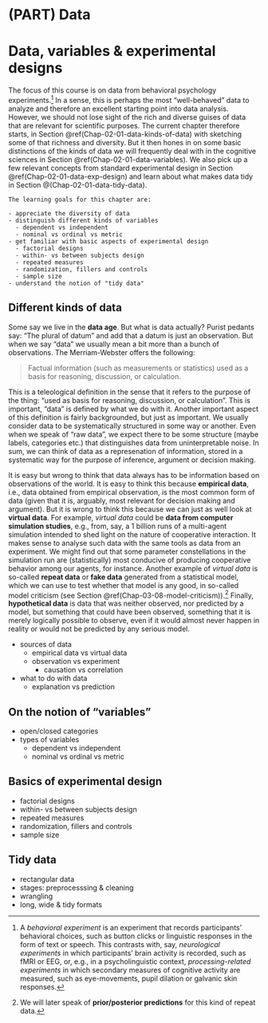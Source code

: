 # (PART) Data {-}

# Data, variables & experimental designs {#Chap-02-01-data}

The focus of this course is on data from behavioral psychology experiments.^[A *behavioral experiment* is an experiment that records participants' behavioral choices, such as button clicks or linguistic responses in the form of text or speech. This contrasts with, say, *neurological experiments* in which participants' brain activity is recorded, such as fMRI or EEG, or, e.g., in a psycholinguistic context, *processing-related experiments* in which secondary measures of cognitive activity are measured, such as eye-movements, pupil dilation or galvanic skin responses.] In a sense, this is perhaps the most "well-behaved" data to analyze and therefore an excellent starting point into data analysis. However, we should not lose sight of the rich and diverse guises of data that are relevant for scientific purposes. The current chapter therefore starts, in Section \@ref(Chap-02-01-data-kinds-of-data) with sketching some of that richness and diversity. But it then hones in on some basic distinctions of the kinds of data we will frequently deal with in the cognitive sciences in Section \@ref(Chap-02-01-data-variables). We also pick up a few relevant concepts from standard experimental design in Section \@ref(Chap-02-01-data-exp-design) and learn about what makes data tidy in Section \@(Chap-02-01-data-tidy-data).

<!-- TODO: insert references to subsections -->

```block
The learning goals for this chapter are:

- appreciate the diversity of data
- distinguish different kinds of variables
  - dependent vs independent
  - nominal vs ordinal vs metric
- get familiar with basic aspects of experimental design
  - factorial designs
  - within- vs between subjects design
  - repeated measures
  - randomization, fillers and controls
  - sample size
- understand the notion of "tidy data"
```

## Different kinds of data {#Chap-02-01-data-kinds-of-data}

Some say we live in the **data age**. But what is data actually? Purist pedants say: "The plural of datum" and add that a datum is just an observation. But when we say "data" we usually mean a bit more than a bunch of observations. The Merriam-Webster offers the following:

> Factual information (such as measurements or statistics) used as a basis for reasoning, discussion, or calculation.

This is a teleological definition in the sense that it refers to the purpose of the thing: "used as basis for reasoning, discussion, or calculation". This is important, "data" is defined by what we do with it. Another important aspect of this definition is fairly backgrounded, but just as important. We usually consider data to be systematically structured in some way or another. Even when we speak of "raw data", we expect there to be some structure (maybe labels, categories etc.) that distinguishes data from uninterpretable noise. In sum, we can think of data as a represenation of information, stored in a systematic way for the purpose of inference, argument or decision making.

It is easy but wrong to think that data always has to be information based on observations of the world. It is easy to think this because **empirical data**, i.e., data obtained from empirical observation, is the most common form of data (given that it is, arguably, most relevant for decision making and argument). But it is wrong to think this because we can just as well look at **virtual data**. For example, *virtual data* could be **data from computer simulation studies**, e.g., from, say, a 1 billion runs of a multi-agent simulation intended to shed light on the nature of cooperative interaction. It makes sense to analyse such data with the same tools as data from an experiment. We might find out that some parameter constellations in the simulation run are (statistically) most conducive of producing cooperative behavior among our agents, for instance. Another example of *virtual data* is so-called **repeat data** or **fake data** generated from a statistical model, which we can use to test whether that model is any good, in so-called model criticism (see Section \@ref(Chap-03-08-model-criticism)).^[We will later speak of **prior/posterior predictions** for this kind of repeat data.] Finally, **hypothetical data** is data that was neither observed, nor predicted by a model, but something that could have been observed, something that it is merely logically possible to observe, even if it would almost never happen in reality or would not be predicted by any serious model.



- sources of data
  - empirical data vs virtual data
  - observation vs experiment
    - causation vs correlation
    
- what to do with data
  - explanation vs prediction

## On the notion of "variables" {#Chap-02-01-data-variables}

- open/closed categories
- types of variables 
  - dependent vs independent
  - nominal vs ordinal vs metric

## Basics of experimental design {#Chap-02-01-data-exp-design}

- factorial designs
- within- vs between subjects design
- repeated measures
- randomization, fillers and controls
- sample size
  
## Tidy data {#Chap-02-01-data-tidy-data}

- rectangular data
- stages: preprocesssing & cleaning
- wrangling
- long, wide & tidy formats

